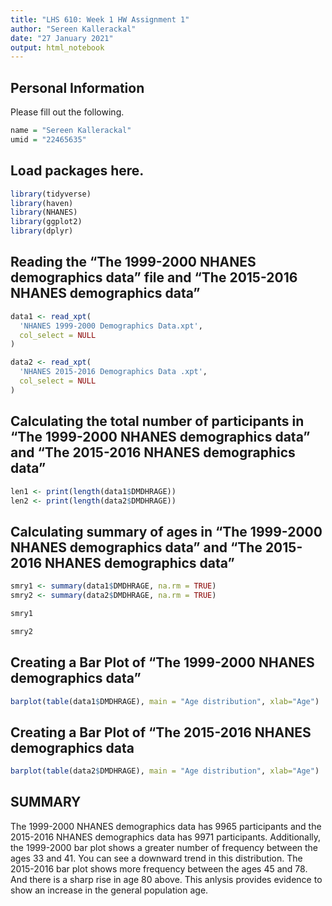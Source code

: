 ```yaml
---
title: "LHS 610: Week 1 HW Assignment 1"
author: "Sereen Kallerackal"
date: "27 January 2021"
output: html_notebook
---
```


## Personal Information
Please fill out the following.
```r
name = "Sereen Kallerackal"
umid = "22465635"
```

## Load packages here.
```r
library(tidyverse)
library(haven)
library(NHANES)
library(ggplot2)
library(dplyr)
```


## Reading the "The 1999-2000 NHANES demographics data" file and "The 2015-2016 NHANES demographics data"
```r
data1 <- read_xpt(
  'NHANES 1999-2000 Demographics Data.xpt',
  col_select = NULL
)

data2 <- read_xpt(
  'NHANES 2015-2016 Demographics Data .xpt',
  col_select = NULL
)

```

## Calculating the total number of participants in "The 1999-2000 NHANES demographics data" and "The 2015-2016 NHANES demographics data"
```r
len1 <- print(length(data1$DMDHRAGE))
len2 <- print(length(data2$DMDHRAGE))

```

## Calculating summary of ages in "The 1999-2000 NHANES demographics data" and "The 2015-2016 NHANES demographics data"
```r
smry1 <- summary(data1$DMDHRAGE, na.rm = TRUE)
smry2 <- summary(data2$DMDHRAGE, na.rm = TRUE)

smry1

smry2

```

## Creating a Bar Plot of "The 1999-2000 NHANES demographics data" 
```r
barplot(table(data1$DMDHRAGE), main = "Age distribution", xlab="Age")

```

## Creating a Bar Plot of "The 2015-2016 NHANES demographics data 
```r
barplot(table(data2$DMDHRAGE), main = "Age distribution", xlab="Age")

```

## SUMMARY
The 1999-2000 NHANES demographics data has 9965 participants and the 2015-2016 NHANES demographics data has 9971 participants.
Additionally, the 1999-2000 bar plot shows a greater number of frequency between the ages 33 and 41. You can see a downward trend in this distribution. The 2015-2016 bar plot shows more frequency between the ages 45 and 78. And there is a sharp rise in age 80 above. 
This anlysis provides evidence to show an increase in the general population age. 












